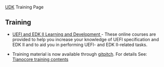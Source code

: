 
[[UDK]] Training Page

== Training ==


* <a href="https://github.com/tianocore/tianocore.github.io/wiki/UEFI EDKII Learning Dev" title="UEFI EDKII Learning Dev"> UEFI and EDK II Learning and Development </a>- These online courses are provided to help you increase your knowledge of UEFI specification and EDK II and to aid you in performing UEFI- and EDK II-related tasks.

* Training material is now available through <a href="https://gitpitch.com/docs/">gitpitch</a>. For details See: <a href="https://github.com/tianocore-training/Tianocore_Training_Contents/wiki">Tianocore training contents</a>

